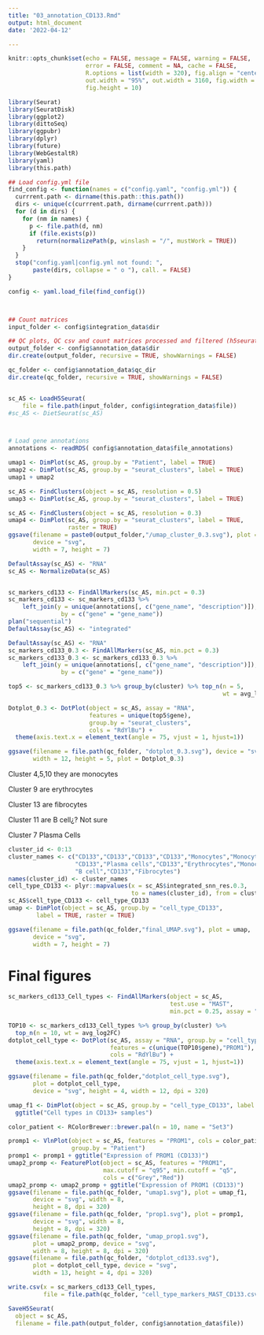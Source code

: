 ```yaml
---
title: "03_annotation_CD133.Rmd"
output: html_document
date: '2022-04-12'

---
```


<!--
#-------------------------------------------------------------------------------
# This script performs the final annotation of the clusters

# Author: Carlos Simon Foundation (Raul PM @supermegamio, Diego AC @diegoamoros)
# Date: 2022-04-12
#-------------------------------------------------------------------------------
# Former 12042022_AS_CD133_integration_analysis.Rmd
-->


```r
knitr::opts_chunk$set(echo = FALSE, message = FALSE, warning = FALSE, 
                      error = FALSE, comment = NA, cache = FALSE,
                      R.options = list(width = 320), fig.align = "center", 
                      out.width = "95%", out.width = 3160, fig.width = 12, 
                      fig.height = 10)
```



```r
library(Seurat)
library(SeuratDisk)
library(ggplot2)
library(dittoSeq)
library(ggpubr)
library(dplyr)
library(future)
library(WebGestaltR)
library(yaml)
library(this.path)

## Load config.yml file
find_config <- function(names = c("config.yaml", "config.yml")) {
  currrent.path <- dirname(this.path::this.path())
  dirs <- unique(c(currrent.path, dirname(currrent.path)))
  for (d in dirs) {
    for (nm in names) {
      p <- file.path(d, nm)
      if (file.exists(p))
        return(normalizePath(p, winslash = "/", mustWork = TRUE))
    }
  }
  stop("config.yaml|config.yml not found: ",
       paste(dirs, collapse = " o "), call. = FALSE)
}

config <- yaml.load_file(find_config())



## Count matrices 
input_folder <- config$integration_data$dir

## QC plots, QC csv and count matrices processed and filtered (h5seurat format)
output_folder <- config$annotation_data$dir
dir.create(output_folder, recursive = TRUE, showWarnings = FALSE)

qc_folder <- config$annotation_data$qc_dir
dir.create(qc_folder, recursive = TRUE, showWarnings = FALSE)


sc_AS <- LoadH5Seurat(
    file = file.path(input_folder, config$integration_data$file))
#sc_AS <- DietSeurat(sc_AS)



# Load gene annotations
annotations <- readRDS( config$annotation_data$file_annotations) 


```



```r
umap1 <- DimPlot(sc_AS, group.by = "Patient", label = TRUE)
umap2 <- DimPlot(sc_AS, group.by = "seurat_clusters", label = TRUE)
umap1 + umap2

sc_AS <- FindClusters(object = sc_AS, resolution = 0.5)
umap3 <- DimPlot(sc_AS, group.by = "seurat_clusters", label = TRUE)

sc_AS <- FindClusters(object = sc_AS, resolution = 0.3)
umap4 <- DimPlot(sc_AS, group.by = "seurat_clusters", label = TRUE, 
                 raster = TRUE)
ggsave(filename = paste0(output_folder,"/umap_cluster_0.3.svg"), plot = umap4, 
       device = "svg",
       width = 7, height = 7)

DefaultAssay(sc_AS) <- "RNA"
sc_AS <- NormalizeData(sc_AS)


sc_markers_cd133 <- FindAllMarkers(sc_AS, min.pct = 0.3)
sc_markers_cd133 <- sc_markers_cd133 %>%
    left_join(y = unique(annotations[, c("gene_name", "description")]),
               by = c("gene" = "gene_name"))
plan("sequential")
DefaultAssay(sc_AS) <- "integrated"

DefaultAssay(sc_AS) <- "RNA"
sc_markers_cd133_0.3 <- FindAllMarkers(sc_AS, min.pct = 0.3)
sc_markers_cd133_0.3 <- sc_markers_cd133_0.3 %>%
    left_join(y = unique(annotations[, c("gene_name", "description")]),
               by = c("gene" = "gene_name"))

```



```r
top5 <- sc_markers_cd133_0.3 %>% group_by(cluster) %>% top_n(n = 5, 
                                                             wt = avg_log2FC)

Dotplot_0.3 <- DotPlot(object = sc_AS, assay = "RNA", 
                       features = unique(top5$gene),
                       group.by = "seurat_clusters", 
                       cols = "RdYlBu") +  
  theme(axis.text.x = element_text(angle = 75, vjust = 1, hjust=1))

ggsave(filename = file.path(qc_folder, "dotplot_0.3.svg"), device = "svg", 
       width = 12, height = 5, plot = Dotplot_0.3)
```

Cluster 4,5,10 they are monocytes

Cluster 9 are erythrocytes

Cluster 13 are fibrocytes

Cluster 11 are B cell¿? Not sure

Cluster 7 Plasma Cells


```r
cluster_id <- 0:13
cluster_names <- c("CD133","CD133","CD133","CD133","Monocytes","Monocytes",
                   "CD133","Plasma cells","CD133","Erythrocytes","Monocytes",
                   "B cell","CD133","Fibrocytes")
names(cluster_id) <- cluster_names
cell_type_CD133 <- plyr::mapvalues(x = sc_AS$integrated_snn_res.0.3, 
                                   to = names(cluster_id), from = cluster_id)
sc_AS$cell_type_CD133 <- cell_type_CD133
umap <- DimPlot(object = sc_AS, group.by = "cell_type_CD133", 
        label = TRUE, raster = TRUE)

ggsave(filename = file.path(qc_folder,"final_UMAP.svg"), plot = umap, 
       device = "svg",
       width = 7, height = 7)
```


# Final figures

```r

sc_markers_cd133_Cell_types <- FindAllMarkers(object = sc_AS, 
                                              test.use = "MAST", 
                                              min.pct = 0.25, assay = "RNA")

TOP10 <- sc_markers_cd133_Cell_types %>% group_by(cluster) %>% 
  top_n(n = 10, wt = avg_log2FC)
dotplot_cell_type <- DotPlot(sc_AS, assay = "RNA", group.by = "cell_type_CD133", 
                             features = c(unique(TOP10$gene),"PROM1"), 
                             cols = "RdYlBu") + 
  theme(axis.text.x = element_text(angle = 75, vjust = 1, hjust=1))

ggsave(filename = file.path(qc_folder,"dotplot_cell_type.svg"),
       plot = dotplot_cell_type, 
       device = "svg", height = 4, width = 12, dpi = 320)

umap_f1 <- DimPlot(object = sc_AS, group.by = "cell_type_CD133", label = TRUE) +
  ggtitle("Cell types in CD133+ samples")

color_patient <- RColorBrewer::brewer.pal(n = 10, name = "Set3")

promp1 <- VlnPlot(object = sc_AS, features = "PROM1", cols = color_patient, 
                  group.by = "Patient") 
promp1 <- promp1 + ggtitle("Expression of PROM1 (CD133)")
umap2_promp <- FeaturePlot(object = sc_AS, features = "PROM1",
                           max.cutoff = "q95", min.cutoff = "q5", 
                           cols = c("Grey","Red"))
umap2_promp <- umap2_promp + ggtitle("Expression of PROM1 (CD133)")
ggsave(filename = file.path(qc_folder, "umap1.svg"), plot = umap_f1, 
       device = "svg", width = 8, 
       height = 8, dpi = 320)
ggsave(filename = file.path(qc_folder, "prop1.svg"), plot = promp1, 
       device = "svg", width = 8, 
       height = 8, dpi = 320)
ggsave(filename = file.path(qc_folder, "umap_prop1.svg"), 
       plot = umap2_promp, device = "svg",
       width = 8, height = 8, dpi = 320)
ggsave(filename = file.path(qc_folder, "dotplot_cd133.svg"), 
       plot = dotplot_cell_type, device = "svg",
       width = 13, height = 4, dpi = 320)

write.csv(x = sc_markers_cd133_Cell_types, 
          file = file.path(qc_folder, "cell_type_markers_MAST_CD133.csv"))

SaveH5Seurat(
  object = sc_AS, 
  filename = file.path(output_folder, config$annotation_data$file))
```
